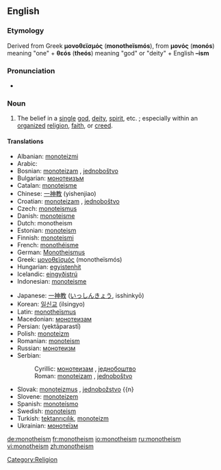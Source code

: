 ==English==

===Etymology===
Derived from Greek '''μονοθεϊσμός''' ('''monotheïsmós'''), from '''μονός''' ('''monós''') meaning "one" + '''θεós''' ('''theós''') meaning "god" or "deity" + English '''–ism'''

===Pronunciation===
*{{audio|en-us-monotheism.ogg|Audio (US)}}

===Noun===
{{en-noun}}
# The belief in a [[single]] [[god]], [[deity]], [[spirit]], etc. ; especially within an [[organize]]d [[religion]], [[faith]], or [[creed]].

====Translations====
{{top}}
*Albanian: [[monoteizmi]]
*Arabic: {{ARchar|[[توحيدية]]}}
*Bosnian: [[monoteizam]] {{m}}, [[jednoboštvo]] {{n}}
*Bulgarian: [[монотеизъм]] {{m}}
*Catalan: [[monoteisme]]
*Chinese: [[一神教]] (yishenjiao)
*Croatian: [[monoteizam]] {{m}}, [[jednoboštvo]] {{n}}
*Czech: [[monoteismus]] {{m}}
*Danish: [[monoteisme]]
*Dutch: monotheism
*Estonian: [[monoteism]]
*Finnish: [[monoteismi]]
*French: [[monothéisme]] {{m}}
*German: [[Monotheismus]] {{m}}
*Greek: [[μονοθεϊσμός]] (monotheïsmós)
*Hungarian: [[egyistenhit]]
*Icelandic: [[eingyðistrú]]
*Indonesian: [[monoteisme]]
{{mid}}
*Japanese: [[一神教]] ([[いっしんきょう]], isshinkyō)
*Korean: [[일신교]] (ilsingyo)
*Latin: [[monotheïsmus]] {{m}}
*Macedonian: [[монотеизам]] {{m}}
*Persian: {{FAchar|[[یکتاپرستی]]}} (yektāparastī)
*Polish: [[monoteizm]] {{m}}
*Romanian: [[monoteism]]
*Russian: [[монотеизм]] {{m}}
*Serbian:
*:Cyrillic: [[монотеизам]] {{m}}, [[једнобоштво]] {{n}}
*:Roman: [[monoteizam]] {{m}}, [[jednoboštvo]] {{n}}
*Slovak: [[monoteizmus]] {{m}}, [[jednobožstvo]] {{n}
*Slovene: [[monoteizem]] {{m}}
*Spanish: [[monoteísmo]] {{m}}
*Swedish: [[monoteism]]
*Turkish: [[tektanrıcılık]], [[monoteizm]]
*Ukrainian: [[монотеїзм]] {{m}}
{{bottom}}

[[Category:Religion]]

[[de:monotheism]]
[[fr:monotheism]]
[[io:monotheism]]
[[ru:monotheism]]
[[vi:monotheism]]
[[zh:monotheism]]